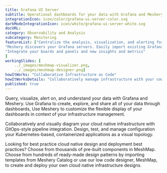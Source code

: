 ```yaml
---
title: Grafana UI Server  
subtitle: Operational dashboards for your data with Grafana and Meshery
integrationIcon: icon/color/grafana-ui-server-color.svg
darkModeIntegrationIcon: icon/white/grafana-ui-server-white.svg
docURL: 
category: Observability and Analysis
subcategory: Monitoring
featureList: ["Centralize the analysis, visualization, and alerting for all of your data with Grafana.",
"Meshery discovers your Grafana servers. Easily import existing Grafana dashboards and panels into Meshery",
"Integrate your boards and panels and new insights and metrics"
]
workingSlides: [
    ../_images/meshmap-visualizer.png,
    ../_images/meshmap-designer.png]
howItWorks: "Collaborative Infrastructure as Code"
howItWorksDetails: "Collaboratively manage infrastructure with your coworkers synchronously sharing the same designs."
published: true
---
```

<p>
    Query, visualize, alert on, and understand your data with Grafana and Meshery. Use Grafana to create, explore, and share all of your data through dashboards,
Use Meshery to customize the flexible display of your dashboards in context of your infrastructure management.
</p>
<p>
    Collaboratively and visually diagram your cloud native infrastructure with GitOps-style pipeline integration. Design, test, and manage configuration your Kubernetes-based, containerized applications as a visual topology.
</p>
<p>
    Looking for best practice cloud native design and deployment best practices? Choose from thousands of pre-built components in MeshMap. Choose from hundreds of ready-made design patterns by importing templates from Meshery Catalog or use our low code designer, MeshMap, to create and deploy your own cloud native infrastructure designs.
</p>